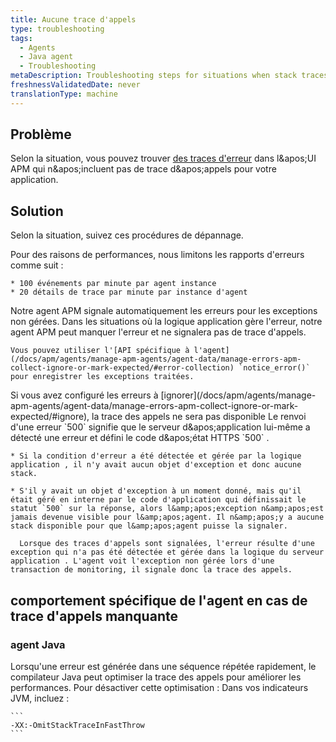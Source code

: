 ```yaml
---
title: Aucune trace d'appels
type: troubleshooting
tags:
  - Agents
  - Java agent
  - Troubleshooting
metaDescription: Troubleshooting steps for situations when stack traces are missing for error traces with your New Relic Java app.
freshnessValidatedDate: never
translationType: machine
---
```


## Problème

Selon la situation, vous pouvez trouver [des traces d'erreur](/docs/apm/applications-menu/error-analytics/error-analytics-manage-error-traces) dans l&amp;apos;UI APM qui n&amp;apos;incluent pas de trace d&amp;apos;appels pour votre application.

## Solution

Selon la situation, suivez ces procédures de dépannage.

<CollapserGroup>
  <Collapser id="Caps on error reporting" title="Limites des rapports d'erreurs">
    Pour des raisons de performances, nous limitons les rapports d'erreurs comme suit :

    * 100 événements par minute par agent instance
    * 20 détails de trace par minute par instance d'agent
  </Collapser>

  <Collapser id="Handled exceptions" title="Exceptions traitées">
    Notre agent APM signale automatiquement les erreurs pour les exceptions non gérées. Dans les situations où la logique application gère l'erreur, notre agent APM peut manquer l'erreur et ne signalera pas de trace d'appels.

    Vous pouvez utiliser l'[API spécifique à l'agent](/docs/apm/agents/manage-apm-agents/agent-data/manage-errors-apm-collect-ignore-or-mark-expected/#error-collection) `notice_error()` pour enregistrer les exceptions traitées.
  </Collapser>

  <Collapser id="Ignored errors" title="Les erreurs sont ignorées">
    Si vous avez configuré les erreurs à [ignorer](/docs/apm/agents/manage-apm-agents/agent-data/manage-errors-apm-collect-ignore-or-mark-expected/#ignore), la trace des appels ne sera pas disponible
  </Collapser>

  <Collapser id="500-errors" title="Aucune trace d'appels pour 500 erreurs">
    Le renvoi d'une erreur `500` signifie que le serveur d&amp;apos;application lui-même a détecté une erreur et défini le code d&amp;apos;état HTTPS `500` .

    * Si la condition d'erreur a été détectée et gérée par la logique application , il n'y avait aucun objet d'exception et donc aucune stack.

    * S'il y avait un objet d'exception à un moment donné, mais qu'il était géré en interne par le code d'application qui définissait le statut `500` sur la réponse, alors l&amp;apos;exception n&amp;apos;est jamais devenue visible pour l&amp;apos;agent. Il n&amp;apos;y a aucune stack disponible pour que l&amp;apos;agent puisse la signaler.

      Lorsque des traces d'appels sont signalées, l'erreur résulte d'une exception qui n'a pas été détectée et gérée dans la logique du serveur application . L'agent voit l'exception non gérée lors d'une transaction de monitoring, il signale donc la trace des appels.
  </Collapser>
</CollapserGroup>

## comportement spécifique de l'agent en cas de trace d'appels manquante

### agent Java

<CollapserGroup>
  <Collapser id="repeated-errors" title="Aucune trace d'appel pour les erreurs répétées rapidement">
    Lorsqu'une erreur est générée dans une séquence répétée rapidement, le compilateur Java peut optimiser la trace des appels pour améliorer les performances. Pour désactiver cette optimisation : Dans vos indicateurs JVM, incluez :

    ```
    -XX:-OmitStackTraceInFastThrow
    ```
  </Collapser>
</CollapserGroup>